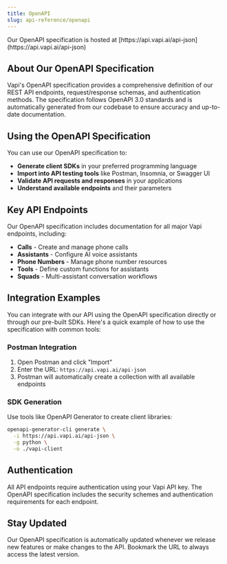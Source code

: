 ```yaml
---
title: OpenAPI
slug: api-reference/openapi
---
```


<Check>
  Our OpenAPI specification is hosted at
  [https://api.vapi.ai/api-json](https://api.vapi.ai/api-json)
</Check>

## About Our OpenAPI Specification

Vapi's OpenAPI specification provides a comprehensive definition of our REST API endpoints, request/response schemas, and authentication methods. The specification follows OpenAPI 3.0 standards and is automatically generated from our codebase to ensure accuracy and up-to-date documentation.

## Using the OpenAPI Specification

You can use our OpenAPI specification to:

- **Generate client SDKs** in your preferred programming language
- **Import into API testing tools** like Postman, Insomnia, or Swagger UI
- **Validate API requests and responses** in your applications
- **Understand available endpoints** and their parameters

## Key API Endpoints

Our OpenAPI specification includes documentation for all major Vapi endpoints, including:

- **Calls** - Create and manage phone calls
- **Assistants** - Configure AI voice assistants
- **Phone Numbers** - Manage phone number resources
- **Tools** - Define custom functions for assistants
- **Squads** - Multi-assistant conversation workflows

## Integration Examples

You can integrate with our API using the OpenAPI specification directly or through our pre-built SDKs. Here's a quick example of how to use the specification with common tools:

### Postman Integration

1. Open Postman and click "Import"
2. Enter the URL: `https://api.vapi.ai/api-json`
3. Postman will automatically create a collection with all available endpoints

### SDK Generation

Use tools like OpenAPI Generator to create client libraries:

```bash
openapi-generator-cli generate \
  -i https://api.vapi.ai/api-json \
  -g python \
  -o ./vapi-client
```

## Authentication

All API endpoints require authentication using your Vapi API key. The OpenAPI specification includes the security schemes and authentication requirements for each endpoint.

## Stay Updated

Our OpenAPI specification is automatically updated whenever we release new features or make changes to the API. Bookmark the URL to always access the latest version.
